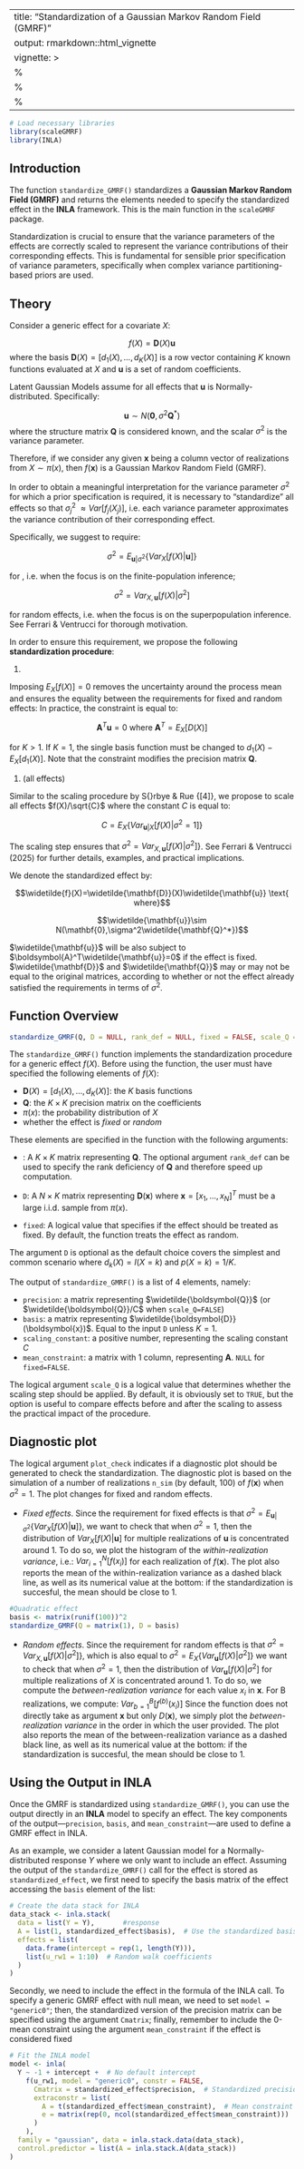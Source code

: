 
---
title: "Standardization of a Gaussian Markov Random Field (GMRF)"
output: rmarkdown::html_vignette
vignette: >
  %\VignetteIndexEntry{Standardization of a GMRF}
  %\VignetteEngine{knitr::rmarkdown}
  %\VignetteEncoding{UTF-8}
---

```r
# Load necessary libraries
library(scaleGMRF)
library(INLA)
```

## Introduction

The function `standardize_GMRF()` standardizes a **Gaussian Markov Random Field (GMRF)** and returns the elements needed to specify the standardized effect in the **INLA** framework. This is the main function in the `scaleGMRF` package.

Standardization is crucial to ensure that the variance parameters of the effects are correctly scaled to represent the variance contributions of their corresponding effects. This is fundamental for sensible prior specification of variance parameters, specifically when complex variance partitioning-based priors are used.

## Theory

Consider a generic effect for a covariate $X$:

$$f(X)=\mathbf{D}(X)\mathbf{u}$$
where the basis $\boldsymbol{D}(X)=[d_1(X),...,d_K(X)]$ is a row vector containing $K$ known functions evaluated at $X$ and $\boldsymbol{u}$ is a set of random coefficients.

Latent Gaussian Models assume for all effects that $\boldsymbol{u}$ is Normally-distributed. Specifically:

$$ \mathbf{u} \sim N(\mathbf{0},\sigma^2\mathbf{Q}^*)$$
where the structure matrix $\boldsymbol{Q}$ is considered known, and the scalar $\sigma^2$ is the variance parameter. 

Therefore, if we consider any given $\boldsymbol{x}$ being a column vector of realizations from $X\sim \pi(x)$, then $f(\boldsymbol{x})$ is a Gaussian Markov Random Field (GMRF).

In order to obtain a meaningful interpretation for the variance parameter $\sigma^2$ for which a prior specification is required, it is necessary to "standardize" all effects so that $\sigma^2_j$  $\approx
    Var[f_j(X_j)]$, i.e. each variance parameter approximates the variance contribution of their corresponding effect.
    
Specifically, we suggest to require:

$$\sigma^2=E_{\mathbf{u}|\sigma^2}\{Var_{X}[f(X)|\mathbf{u}]\}$$

for \textbf{fixed effects}, i.e. when the focus is on the finite-population inference;

$$\sigma^2=Var_{X,\mathbf{u}}[f(X)|\sigma^2]$$

for random effects, i.e. when the focus is on the superpopulation inference. See Ferrari \& Ventrucci for thorough motivation.

In order to ensure this requirement, we propose the following **standardization procedure**:


1. \textbf{0-mean constraint for fixed effects}


Imposing $E_X[f(X)]=0$ removes the uncertainty around the process mean and ensures the equality between the requirements for fixed and random effects:
\begin{gather*}
E_X[f(X)]=0\implies\\
      Var_{X,\mathbf{u}}[f(X)|\sigma^2]= E_{\mathbf{u}|\sigma^2}\{Var_{X}[f(X)|\mathbf{u}]\}
\end{gather*}
In practice, the constraint is equal to:

$$\boldsymbol{A}^T\mathbf{u}=0 \text{ where }\boldsymbol{A}^T=E_X[D(X)]$$

for $K>1$. If $K=1$, the single basis function must be changed to $d_1(X)-E_X[d_1(X)]$. Note that the constraint modifies the precision matrix $\boldsymbol{Q}$.

1. \textbf{Scaling} (all effects)

Similar to the scaling procedure by S{\o}rbye \& Rue {\color{cadmiumgreen!100}$[4]$}, we propose to scale all effects $f(X)/\sqrt{C}$ where the constant $C$ is equal to:

$$C=E_X\{Var_{\mathbf{u}|X}[f(X)|\sigma^2=1]\}$$

The scaling step ensures that $\sigma^2=Var_{X,\mathbf{u}}[f(X)|\sigma^2]\}$. See Ferrari \& Ventrucci (2025) for further details, examples, and practical implications.

We denote the standardized effect by:

$$\widetilde{f}(X)=\widetilde{\mathbf{D}}(X)\widetilde{\mathbf{u}} \text{  where}$$


$$\widetilde{\mathbf{u}}\sim N(\mathbf{0},\sigma^2\widetilde{\mathbf{Q}^*})$$

$\widetilde{\mathbf{u}}$ will be also subject to $\boldsymbol{A}^T\widetilde{\mathbf{u}}=0$ if the effect is fixed. $\widetilde{\mathbf{D}}$ and $\widetilde{\mathbf{Q}}$ may or may not be equal to the original matrices, according to whether or not the effect already satisfied the requirements in terms of $\sigma^2$.

## Function Overview

```r
standardize_GMRF(Q, D = NULL, rank_def = NULL, fixed = FALSE, scale_Q = TRUE, plot_check = FALSE, n_sim = 100)
```

The `standardize_GMRF()` function implements the standardization procedure for a generic effect $f(X)$. Before using the function, the user must have specified the following elements of $f(X)$:

- $\boldsymbol{D}(X)=[d_1(X),...,d_K(X)]$: the $K$ basis functions
- $\boldsymbol{Q}$: the $K\times K$ precision matrix on the coefficients
- $\pi(x)$: the probability distribution of $X$ 
- whether the effect is *fixed* or *random*

These elements are specified in the function with the following arguments:

- \texttt{Q}: A $K\times K$ matrix representing $\boldsymbol{Q}$. The optional argument `rank_def` can be used to specify the rank deficiency of $\boldsymbol{Q}$ and therefore speed up computation.

- `D`: A $N \times K$ matrix representing $\boldsymbol{D}(\boldsymbol{x})$
 where $\boldsymbol{x}=[x_1,...,x_N]^T$ must be a large i.i.d. sample from $\pi(x)$.
 
- `fixed`: A logical value that specifies if the effect should be treated as fixed. By default, the function treats the effect as random.

The argument `D` is optional as the default choice covers the simplest and common scenario where $d_k(X)=I(X=k)$ and $p(X=k)=1/K$.

The output of `standardize_GMRF()` is a list of 4 elements, namely:

- `precision`: a matrix representing $\widetilde{\boldsymbol{Q}}$ (or $\widetilde{\boldsymbol{Q}}/C$ when `scale_Q=FALSE`)
- `basis`: a matrix representing $\widetilde{\boldsymbol{D}}(\boldsymbol{x})$. Equal to the input `D` unless $K=1$.
- `scaling_constant`: a positive number, representing the scaling constant $C$
- `mean_constraint`: a matrix with 1 column, representing $\boldsymbol{A}$. `NULL` for `fixed=FALSE`.

The logical argument `scale_Q` is a logical value that determines whether the scaling step should be applied. By default, it is obviously set to `TRUE`, but the option is useful to compare effects before and after the scaling to assess the practical impact of the procedure. 

## Diagnostic plot

The logical argument `plot_check` indicates if a diagnostic plot should be generated to check the standardization. The diagnostic plot is based on the simulation of a number of realizations `n_sim` (by default, 100) of $f(\boldsymbol{x})$ when $\sigma^2=1$. The plot changes for fixed and random effects.

- *Fixed effects*. Since the requirement for fixed effects is that $\sigma^2=E_{\mathbf{u}|\sigma^2}\{Var_{X}[f(X)|\mathbf{u}]\}$, we want to check that when $\sigma^2=1$, then the distribution of $Var_{X}[f(X)|\mathbf{u}]$ for multiple realizations of $\mathbf{u}$ is concentrated around 1. To do so, we plot the histogram of the *within-realization variance*, i.e.:
$Var_{i=1}^N[f(x_i)]$
for each realization of $f(\boldsymbol{x})$. The plot also reports the mean of the within-realization variance as a dashed black line, as well as its numerical value at the bottom: if the standardization is succesful, the mean should be close to 1.

```r
#Quadratic effect
basis <- matrix(runif(100))^2
standardize_GMRF(Q = matrix(1), D = basis)
```

- *Random effects*. Since the requirement for random effects is that $\sigma^2=Var_{X,\mathbf{u}}[f(X)|\sigma^2]\}$, which is also equal to $\sigma^2=E_{X}\{Var_{\mathbf{u}}[f(X)|\sigma^2]\}$ we want to check that when $\sigma^2=1$, then the distribution of $Var_{\mathbf{u}}[f(X)|\sigma^2]$ for multiple realizations of $X$ is concentrated around 1. To do so, we compute the *between-realization variance* for each value $x_i$ in $\boldsymbol{x}$. For B realizations, we compute:
$Var_{b=1}^B[f^{(b)}(x_i)]$
Since the function does not directly take as argument $\boldsymbol{x}$ but only $D(\boldsymbol{x})$, we simply plot the *between-realization variance* in the order in which the user provided. The plot also reports the mean of the between-realization variance as a dashed black line, as well as its numerical value at the bottom: if the standardization is succesful, the mean should be close to 1.


## Using the Output in INLA

Once the GMRF is standardized using `standardize_GMRF()`, you can use the output directly in an **INLA** model to specify an effect. The key components of the output—`precision`, `basis`, and `mean_constraint`—are used to define a GMRF effect in INLA.

As an example, we consider a latent Gaussian model for a Normally-distributed response $Y$ where we only want to include an effect. Assuming the output of the `standardize_GMRF()` call for the effect is stored as `standardized_effect`, we first need to specify the basis matrix of the effect accessing the `basis` element of the list:

```r
# Create the data stack for INLA
data_stack <- inla.stack(
  data = list(Y = Y),       #response
  A = list(1, standardized_effect$basis),  # Use the standardized basis
  effects = list(
    data.frame(intercept = rep(1, length(Y))),
    list(u_rw1 = 1:10)  # Random walk coefficients
  )
)
```

Secondly, we need to include the effect in the formula of the INLA call. To specify a generic GMRF effect with null mean, we need to set `model = "generic0"`; then, the standardized version of the precision matrix can be specified using the argument `Cmatrix`; finally, remember to include the 0-mean constraint using the argument `mean_constraint` if the effect is considered fixed 

```r
# Fit the INLA model
model <- inla(
  Y ~ -1 + intercept +  # No default intercept
    f(u_rw1, model = "generic0", constr = FALSE,
      Cmatrix = standardized_effect$precision,  # Standardized precision matrix
      extraconstr = list(
        A = t(standardized_effect$mean_constraint),  # Mean constraint (if fixed effect)
        e = matrix(rep(0, ncol(standardized_effect$mean_constraint)))  # Constraint RHS
      )
    ),
  family = "gaussian", data = inla.stack.data(data_stack),
  control.predictor = list(A = inla.stack.A(data_stack))
)
```


